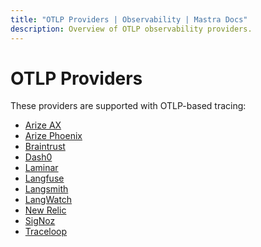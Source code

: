 ```yaml
---
title: "OTLP Providers | Observability | Mastra Docs"
description: Overview of OTLP observability providers.
---
```



# OTLP Providers

These providers are supported with OTLP-based tracing:

- [Arize AX](./arize-ax)
- [Arize Phoenix](./arize-phoenix)
- [Braintrust](./braintrust)
- [Dash0](./dash0)
- [Laminar](./laminar)
- [Langfuse](./langfuse)
- [Langsmith](./langsmith)
- [LangWatch](./langwatch)
- [New Relic](./new-relic)
- [SigNoz](./signoz)
- [Traceloop](./traceloop)
